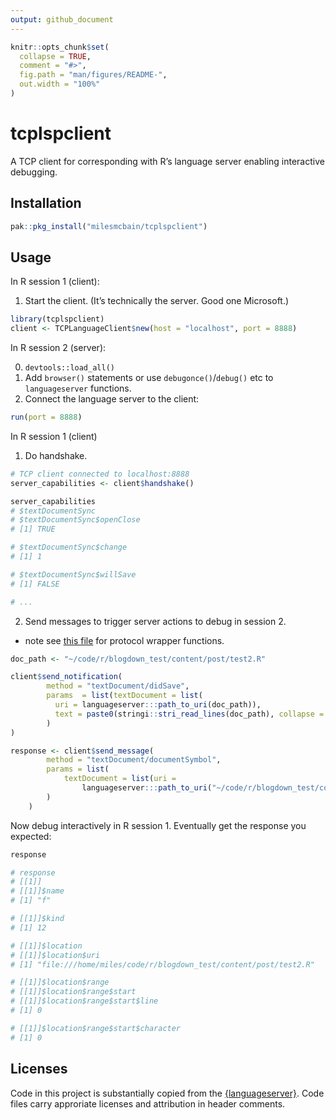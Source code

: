 ```yaml
---
output: github_document
---
```


<!-- README.md is generated from README.Rmd. Please edit that file -->

```r
knitr::opts_chunk$set(
  collapse = TRUE,
  comment = "#>",
  fig.path = "man/figures/README-",
  out.width = "100%"
)
```


# tcplspclient

<!-- badges: start -->
<!-- badges: end -->

A TCP client for corresponding with R's language server enabling interactive debugging.

## Installation

```r
pak::pkg_install("milesmcbain/tcplspclient")
```

## Usage

In R session 1 (client):

1. Start the client. (It's technically the server. Good one Microsoft.)

```r
library(tcplspclient)
client <- TCPLanguageClient$new(host = "localhost", port = 8888)

```

In R session 2 (server):

0. `devtools::load_all()`
0. Add `browser()` statements or use `debugonce()`/`debug()` etc to `languageserver` functions.
1. Connect the language server to the client:

```r
run(port = 8888)
```

In R session 1  (client)


1. Do handshake.

```r
# TCP client connected to localhost:8888
server_capabilities <- client$handshake()

server_capabilities
# $textDocumentSync
# $textDocumentSync$openClose
# [1] TRUE

# $textDocumentSync$change
# [1] 1

# $textDocumentSync$willSave
# [1] FALSE

# ...
```

2. Send messages to trigger server actions to debug in session 2.
  - note see [this file](https://github.com/REditorSupport/languageserver/blob/master/tests/testthat/helper-utils.R) for protocol wrapper functions.

```r
doc_path <- "~/code/r/blogdown_test/content/post/test2.R"

client$send_notification(
        method = "textDocument/didSave",
        params  = list(textDocument = list(
          uri = languageserver:::path_to_uri(doc_path)), 
          text = paste0(stringi::stri_read_lines(doc_path), collapse = "\n")
        )
)

response <- client$send_message(
        method = "textDocument/documentSymbol",
        params = list(
            textDocument = list(uri = 
                languageserver:::path_to_uri("~/code/r/blogdown_test/content/post/test2.R"))
        )
    )
```

Now debug interactively in R session 1. Eventually get the response you expected:

```r
response

# response
# [[1]]
# [[1]]$name
# [1] "f"

# [[1]]$kind
# [1] 12

# [[1]]$location
# [[1]]$location$uri
# [1] "file:///home/miles/code/r/blogdown_test/content/post/test2.R"

# [[1]]$location$range
# [[1]]$location$range$start
# [[1]]$location$range$start$line
# [1] 0

# [[1]]$location$range$start$character
# [1] 0
```


## Licenses

Code in this project is substantially copied from the [{languageserver}](https://github.com/REditorSupport/languageserver). Code files carry approriate licenses and attribution in header comments.
